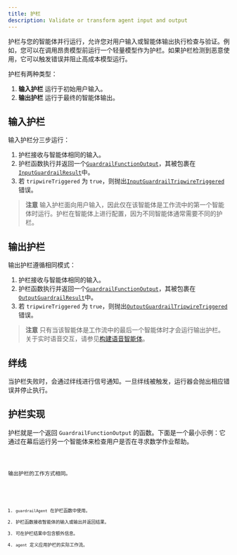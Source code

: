 ```yaml
---
title: 护栏
description: Validate or transform agent input and output
---
```



护栏与您的智能体并行运行，允许您对用户输入或智能体输出执行检查与验证。例如，您可以在调用昂贵模型前运行一个轻量模型作为护栏。如果护栏检测到恶意使用，它可以触发错误并阻止高成本模型运行。

护栏有两种类型：

1. **输入护栏** 运行于初始用户输入。
2. **输出护栏** 运行于最终的智能体输出。

## 输入护栏

输入护栏分三步运行：

1. 护栏接收与智能体相同的输入。
2. 护栏函数执行并返回一个[`GuardrailFunctionOutput`](/openai-agents-js/openai/agents/interfaces/guardrailfunctionoutput)，其被包裹在[`InputGuardrailResult`](/openai-agents-js/openai/agents/interfaces/inputguardrailresult)中。
3. 若 `tripwireTriggered` 为 `true`，则抛出[`InputGuardrailTripwireTriggered`](/openai-agents-js/openai/agents/classes/inputguardrailtripwiretriggered)错误。

> **注意**
> 输入护栏面向用户输入，因此仅在该智能体是工作流中的第一个智能体时运行。护栏在智能体上进行配置，因为不同智能体通常需要不同的护栏。

## 输出护栏

输出护栏遵循相同模式：

1. 护栏接收与智能体相同的输入。
2. 护栏函数执行并返回一个[`GuardrailFunctionOutput`](/openai-agents-js/openai/agents/interfaces/guardrailfunctionoutput)，其被包裹在[`OutputGuardrailResult`](/openai-agents-js/openai/agents/interfaces/outputguardrailresult)中。
3. 若 `tripwireTriggered` 为 `true`，则抛出[`OutputGuardrailTripwireTriggered`](/openai-agents-js/openai/agents/classes/outputguardrailtripwiretriggered)错误。

> **注意**
> 只有当该智能体是工作流中的最后一个智能体时才会运行输出护栏。关于实时语音交互，请参见[构建语音智能体](/openai-agents-js/zh/guides/voice-agents/build#guardrails)。

## 绊线

当护栏失败时，会通过绊线进行信号通知。一旦绊线被触发，运行器会抛出相应错误并停止执行。

## 护栏实现

护栏就是一个返回 `GuardrailFunctionOutput` 的函数。下面是一个最小示例：它通过在幕后运行另一个智能体来检查用户是否在寻求数学作业帮助。

<Code lang="typescript" code={inputGuardrailExample} title="输入护栏示例" />

输出护栏的工作方式相同。

<Code lang="typescript" code={outputGuardrailExample} title="输出护栏示例" />

1. `guardrailAgent` 在护栏函数中使用。
2. 护栏函数接收智能体的输入或输出并返回结果。
3. 可在护栏结果中包含额外信息。
4. `agent` 定义应用护栏的实际工作流。
